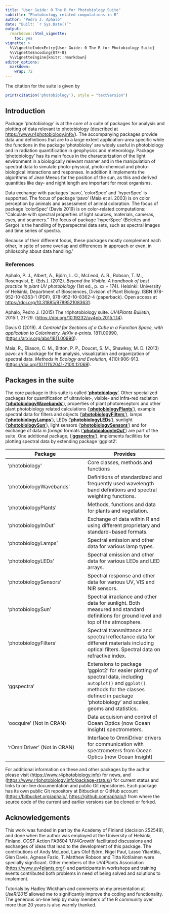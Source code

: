 ```yaml
---
title: "User Guide: 0 The R for Photobiology Suite"
subtitle: "Photobiology-related computations in R"
author: "Pedro J. Aphalo"
date: "Built: `r Sys.Date()`"
output: 
  rmarkdown::html_vignette:
    toc: yes
vignette: >
  %\VignetteIndexEntry{User Guide: 0 The R for Photobiology Suite}
  %\VignetteEncoding{UTF-8}
  %\VignetteEngine{knitr::rmarkdown}
editor_options: 
  markdown: 
    wrap: 72
---
```


The citation for the suite is given by

```r
print(citation('photobiology'), style = "textVersion")
```

## Introduction

Package 'photobiology' is at the core of a suite of packages for
analysis and plotting of data relevant to photobiology (described at
<https://www.r4photobiology.info/>). The accompanying packages provide
data and definitions that are to a large extent application-area
specific while the functions in the package 'photobioloy' are widely
useful in photobiology and in radiation quantification in geophysics and
meteorology. Package 'photobiology' has its main focus in the
characterization of the light environment in a biologically relevant
manner and in the manipulation of spectral data to simulate
photo-physical, photo-chemical and photo-biological interactions and
responses. In addition it implements the algorithms of Jean Meeus for
the position of the sun, as this and derived quantities like day- and
night length are important for most organisms.

Data exchange with packages 'pavo', 'colorSpec' and 'hyperSpec' is
supported. The focus of package 'pavo' (Maia et al. 2003) is on color
perception by animals and assessment of animal coloration. The focus of
package 'colorSpec' (Davis 2019) is on color-related computations:
"Calculate with spectral properties of light sources, materials,
cameras, eyes, and scanners." The focus of package 'hyperSpec' (Beleites
and Sergo) is the handling of hyperspectral data sets, such as spectral
images and time series of spectra.

Because of their different focus, these packages mostly complement each
other, in spite of some overlap and differences in approach or even, in
philosophy about data handling.'

### References

Aphalo, P. J., Albert, A., Björn, L. O., McLeod, A. R., Robson, T. M.,
Rosenqvist, E. (Eds.). (2012). *Beyond the Visible: A handbook of best
practice in plant UV photobiology* (1st ed., p. xx + 174). Helsinki:
University of Helsinki, Department of Biosciences, Division of Plant
Biology. ISBN 978-952-10-8363-1 (PDF), 978-952-10-8362-4 (paperback).
Open access at <https://doi.org/10.31885/9789521083631>.

Aphalo, Pedro J. (2015) The r4photobiology suite. *UV4Plants Bulletin*,
2015:1, 21-29. (<https://doi.org/10.19232/uv4pb.2015.1.14>).

Davis G (2019). *A Centroid for Sections of a Cube in a Function Space,
with application to Colorimetry.* *ArXiv e-prints*. 1811.00990,
(<https://arxiv.org/abs/1811.00990>).

Maia, R., Eliason, C. M., Bitton, P. P., Doucet, S. M., Shawkey, M. D.
(2013) pavo: an R package for the analysis, visualization and
organization of spectral data. *Methods in Ecology and Evolution*,
4(10):906-913. (<https://doi.org/10.1111/2041-210X.12069>).

## Packages in the suite

The core package in this suite is called
['**photobiology**'](https://docs.r4photobiology.info/photobiology/).
Other specialized packages for quantification of ultraviolet-, visible-
and infra-red radiation
(['**photobiologyWavebands**'](https://docs.r4photobiology.info/photobiologyWavebands/)),
properties of plant photoreceptors and other plant photobiology related
calculations
(['**photobiologyPlants**'](https://docs.r4photobiology.info/photobiologyPlants/)),
example spectral data for filters and objects
(['**photobiologyFilters**'](https://docs.r4photobiology.info/photobiologyFilters/)),
lamps
(['**photobiologyLamps**'](https://docs.r4photobiology.info/photobiologyLamps/)),
LEDs
(['**photobiologyLEDs**'](https://docs.r4photobiology.info/photobiologyLEDs/)),
sunlight
(['**photobiologySun**'](https://docs.r4photobiology.info/photobiologySun/)),
light sensors
(['**photobiologySensors**'](https://docs.r4photobiology.info/photobiologySensors/))
and for exchange of data in *foreign* formats
(['**photobiologyInOut**'](https://docs.r4photobiology.info/photobiologyInOut/))
are part of the suite. One additional package,
(['**ggspectra**'](https://docs.r4photobiology.info/ggspectra/)),
implements facilities for plotting spectral data by extending package
'ggplot2'.

| Package                     | Provides                                                                                                                                                                                                |
|------------------------------------|------------------------------------|
| 'photobiology'              | Core classes, methods and functions                                                                                                                                                                     |
| 'photobiologyWavebands'     | Definitions of standardized and frequently used wavelength band definitions and spectral weighting functions.                                                                                           |
| 'photobiologyPlants'        | Methods, functions and data for plants and vegetation.                                                                                                                                                  |
| 'photobiologyInOut'         | Exchange of data within R and using different proprietary and standard-based formats.                                                                                                                   |
| 'photobiologyLamps'         | Spectral emission and other data for various lamp types.                                                                                                                                                |
| 'photobiologyLEDs'          | Spectral emission and other data for various LEDs and LED arrays.                                                                                                                                       |
| 'photobiologySensors'       | Spectral response and other data for various UV, VIS and NIR sensors.                                                                                                                                   |
| 'photobiologySun'           | Spectral irradiance and other data for sunlight. Both measured and standard definitions for ground level and top of the atmosphere.                                                                     |
| 'photobiologyFilters'       | Spectral transmittance and spectral reflectance data for different materials including optical filters. Spectral data on refractive index.                                                              |
| 'ggspectra'                 | Extensions to package 'ggplot2' for easier plotting of spectral data, including `autoplot()` and `ggplot()` methods for the classes defined in package 'photobiology' and scales, geoms and statistics. |
| 'oocquire' (Not in CRAN)    | Data acquision and control of Ocean Optics (now Ocean Insight) spectrometers.                                                                                                                           |
| 'rOmniDriver' (Not in CRAN) | Interface to OmniDriver drivers for communication with spectrometers from Ocean Optics (now Ocean Insight)                                                                                              |

For additional information on these and other packages by the author
please visit (<https://www.r4photobiology.info>) for news, and
(<https://www.r4photobiology.info/package-status/>) for current status
and links to on-line documentation and public Git repositories. Each
package has its own public Git repository at Bitbucket or GitHub account
(<https://bitbucket.org/aphalo/>, <https://github.com/aphalo/>) from
where the source code of the current and earlier versions can be cloned
or forked.

## Acknowledgements

This work was funded in part by the Academy of Finland (decision
252548), and done when the author was employed at the University of
Helsinki, Finland. COST Action FA9604 'UV4Growth' facilitated
discussions and exchanges of ideas that lead to the development of this
package. The contributions of Andy McLeod, Lars Olof Björn, Nigel Paul,
Lasse Ylianttila, Glen Davis, Agnese Fazio, T. Matthew Robson and Titta
Kotilainen were specially significant. Other members of the UV4Plants
Association (<https://www.uv4plants.org/>) and participants in workshops
and training events contributed both problems in need of being solved
and solutions to implement.

Tutorials by Hadley Wickham and comments on my presentation at
*UseR!2015* allowed me to significantly improve the coding and
functionality. The generous on-line help by many members of the R
community over more than 20 years is also warmly thanked.
